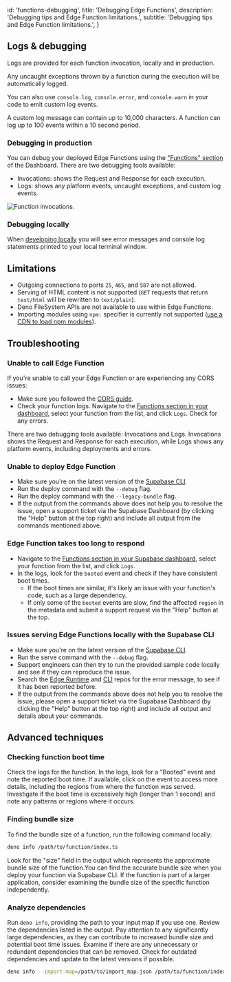 
  id: 'functions-debugging',
  title: 'Debugging Edge Functions',
  description: 'Debugging tips and Edge Function limitations.',
  subtitle: 'Debugging tips and Edge Function limitations.',
}

## Logs & debugging

Logs are provided for each function invocation, locally and in production.

Any uncaught exceptions thrown by a function during the execution will be automatically logged.

You can also use `console.log`, `console.error`, and `console.warn` in your code to emit custom log events.

A custom log message can contain up to 10,000 characters. A function can log up to 100 events within a 10 second period.

### Debugging in production

You can debug your deployed Edge Functions using the ["Functions" section](https://supabase.com/dashboard/project/_/functions) of the Dashboard. There are two debugging tools available:

- Invocations: shows the Request and Response for each execution.
- Logs: shows any platform events, uncaught exceptions, and custom log events.

![Function invocations.](/docs/img/guides/functions/function-logs.png)

### Debugging locally

When [developing locally](/docs/guides/functions/local-development) you will see error messages and console log statements printed to your local terminal window.

## Limitations

- Outgoing connections to ports `25`, `465`, and `587` are not allowed.
- Serving of HTML content is not supported (`GET` requests that return `text/html` will be rewritten to `text/plain`).
- Deno FileSystem APIs are not available to use within Edge Functions.
- Importing modules using `npm:` specifier is currently not supported ([use a CDN to load npm modules](/docs/guides/functions/import-maps)).

## Troubleshooting

### Unable to call Edge Function

If you're unable to call your Edge Function or are experiencing any CORS issues:

- Make sure you followed the [CORS guide](/docs/guides/functions/cors).
- Check your function logs. Navigate to the [Functions section in your dashboard](https://supabase.com/dashboard/project/_/functions), select your function from the list, and click `Logs`. Check for any errors.

There are two debugging tools available: Invocations and Logs. Invocations shows the Request and Response for each execution, while Logs shows any platform events, including deployments and errors.

### Unable to deploy Edge Function

- Make sure you're on the latest version of the [Supabase CLI](/docs/guides/cli#updates).
- Run the deploy command with the `--debug` flag.
- Run the deploy command with the `--legacy-bundle` flag.
- If the output from the commands above does not help you to resolve the issue, open a support ticket via the Supabase Dashboard (by clicking the "Help" button at the top right) and include all output from the commands mentioned above.

### Edge Function takes too long to respond

- Navigate to the [Functions section in your Supabase dashboard](https://supabase.com/dashboard/project/_/functions), select your function from the list, and click `Logs`.
- In the logs, look for the `booted` event and check if they have consistent boot times.
  - If the boot times are similar, it's likely an issue with your function's code, such as a large dependency.
  - If only some of the `booted` events are slow, find the affected `region` in the metadata and submit a support request via the "Help" button at the top.

### Issues serving Edge Functions locally with the Supabase CLI

- Make sure you're on the latest version of the [Supabase CLI](/docs/guides/cli#updates).
- Run the serve command with the `--debug` flag.
- Support engineers can then try to run the provided sample code locally and see if they can reproduce the issue.
- Search the [Edge Runtime](https://github.com/supabase/edge-runtime) and [CLI](https://github.com/supabase/cli) repos for the error message, to see if it has been reported before.
- If the output from the commands above does not help you to resolve the issue, please open a support ticket via the Supabase Dashboard (by clicking the "Help" button at the top right) and include all output and details about your commands.

## Advanced techniques

### Checking function boot time

Check the logs for the function. In the logs, look for a "Booted" event and note the reported boot time. If available, click on the event to access more details, including the regions from where the function was served. Investigate if the boot time is excessively high (longer than 1 second) and note any patterns or regions where it occurs.

### Finding bundle size

To find the bundle size of a function, run the following command locally:

```bash
deno info /path/to/function/index.ts
```

Look for the "size" field in the output which represents the approximate bundle size of the function.You can find the accurate bundle size when you deploy your function via Supabase CLI. If the function is part of a larger application, consider examining the bundle size of the specific function independently.

### Analyze dependencies

Run `deno info`, providing the path to your input map if you use one.
Review the dependencies listed in the output. Pay attention to any significantly large dependencies, as they can contribute to increased bundle size and potential boot time issues.
Examine if there are any unnecessary or redundant dependencies that can be removed. Check for outdated dependencies and update to the latest versions if possible.

```bash
deno info --import-map=/path/to/import_map.json /path/to/function/index.ts
```


